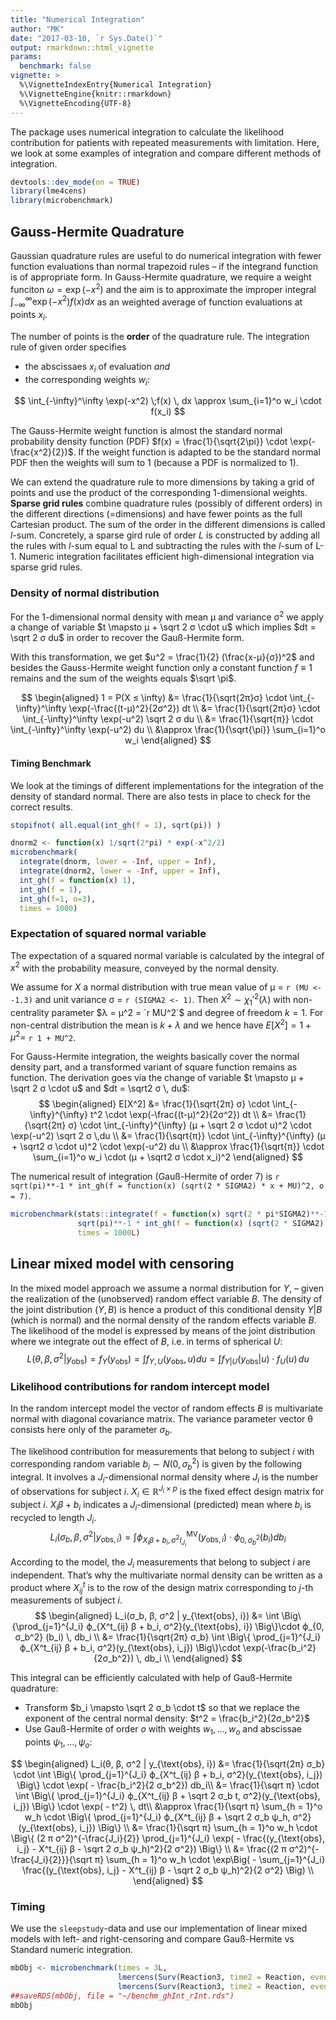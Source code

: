```yaml
---
title: "Numerical Integration"
author: "MK"
date: "2017-03-10, `r Sys.Date()`"
output: rmarkdown::html_vignette
params:
  benchmark: false 
vignette: >
  %\VignetteIndexEntry{Numerical Integration}
  %\VignetteEngine{knitr::rmarkdown}
  %\VignetteEncoding{UTF-8}
---
```


The package uses numerical integration to calculate the likelihood contribution for patients with repeated measurements with limitation.
Here, we look at some examples of integration and compare different methods of integration.


```r
devtools::dev_mode(on = TRUE)
library(lme4cens)
library(microbenchmark)
```


## Gauss-Hermite Quadrature
Gaussian quadrature rules are useful to do numerical integration with fewer function evaluations than normal trapezoid rules -- if the integrand function is of appropriate form.
In Gauss-Hermite quadrature, we require a weight funciton $\omega = \exp(-x^2)$ and the aim is to approximate the improper integral $\int_{-\infty}^\infty \exp(-x^2) f(x) dx$ as an weighted average of function evaluations at points $x_i$.

The number of points is the __order__ of the quadrature rule. The integration rule of given order specifies

* the abscissaes $x_i$ of evaluation _and_ 
* the corresponding weights $w_i$:

$$
\int_{-\infty}^\infty \exp(-x^2) \;f(x) \, dx \approx \sum_{i=1}^o w_i \cdot f(x_i)
$$

The Gauss-Hermite weight function is almost the standard normal probability density function (PDF) $f(x) = \frac{1}{\sqrt{2\pi}} \cdot \exp(-\frac{x^2}{2})$.
If the weight function is adapted to be the standard normal PDF then the weights will sum to 1 (because a PDF is normalized to 1).

We can extend the quadrature rule to more dimensions by taking a grid of points and use the product of the corresponding 1-dimensional weights.
__Sparse grid rules__  combine quadrature rules (possibly of different orders) in the different directions (=dimensions) and have fewer points as the full Cartesian product.
The sum of the order in the different dimensions is called _l_-sum.
Concretely, a sparse gird rule of order _L_ is constructed by adding all the rules with _l_-sum equal to L and subtracting the rules with the _l_-sum of L-1.
Numeric integration facilitates efficient high-dimensional integration via sparse grid rules.






### Density of normal distribution
For the 1-dimensional normal density with mean μ and variance σ^2^ we apply a change of variable $t \mapsto μ + \sqrt 2 σ \cdot u$ which implies $dt = \sqrt 2 σ du$ 
in order to recover the Gauß-Hermite form.

With this transformation, we get $u^2 = \frac{1}{2} (\frac{x-μ}{σ})^2$ and
besides the Gauss-Hermite weight function only a constant function $f\equiv 1$ remains and the sum of the weights equals $\sqrt \pi$.


$$
\begin{aligned}
1  = P(X ≤ \infty) &= \frac{1}{\sqrt{2π}σ} \cdot \int_{-\infty}^\infty \exp(-\frac{(t-μ)^2}{2σ^2}) dt \\
  &= \frac{1}{\sqrt{2π}σ} \cdot \int_{-\infty}^\infty \exp(-u^2) \sqrt 2 σ du \\
  &= \frac{1}{\sqrt{π}} \cdot \int_{-\infty}^\infty \exp(-u^2)  du \\
  &\approx \frac{1}{\sqrt{\pi}} \sum_{i=1}^o w_i
\end{aligned}
$$



#### Timing Benchmark
We look at the timings of different implementations for the integration of the density of standard normal.
There are also tests in place to check for the correct results.

```r
stopifnot( all.equal(int_gh(f = 1), sqrt(pi)) )

dnorm2 <- function(x) 1/sqrt(2*pi) * exp(-x^2/2)
microbenchmark(
  integrate(dnorm, lower = -Inf, upper = Inf),
  integrate(dnorm2, lower = -Inf, upper = Inf),
  int_gh(f = function(x) 1),
  int_gh(f = 1),
  int_gh(f=1, o=3),
  times = 1000)

```




### Expectation of squared normal variable
The expectation of a squared normal variable is calculated by the integral of $x^2$ with the probability measure, conveyed by the normal density.


We assume for $X$ a normal distribution with true mean value of μ = `r (MU <- -1.3)` and unit variance σ = `r (SIGMA2 <- 1)`. Then $X^2 \sim \chi_1'^2(λ)$ with non-centrality parameter $λ = μ^2 = `r MU^2`$ and degree of freedom $k=1$.
For non-central distribution the mean is $k + λ$ and we hence have $E[X^2] = 1 + μ^2 =$ `r 1 + MU^2`.

For Gauss-Hermite integration, the weights basically cover the normal density part, and a transformed variant of square function remains as function.
The derivation goes via the change of variable $t \mapsto μ + \sqrt 2 σ \cdot u$ and $dt = \sqrt2 σ \, du$:
$$
\begin{aligned}
E[X^2] &= \frac{1}{\sqrt{2π} σ} \cdot \int_{-\infty}^{\infty} t^2 \cdot \exp(-\frac{(t-μ)^2}{2σ^2}) dt \\
  &= \frac{1}{\sqrt{2π} σ} \cdot \int_{-\infty}^{\infty} (μ + \sqrt 2 σ \cdot u)^2 \cdot \exp(-u^2) \sqrt 2 σ \,du \\
  &= \frac{1}{\sqrt{π}} \cdot \int_{-\infty}^{\infty} (μ + \sqrt2 σ \cdot u)^2 \cdot \exp(-u^2) du \\
  &\approx \frac{1}{\sqrt{π}} \cdot \sum_{i=1}^o w_i \cdot (μ + \sqrt2 σ \cdot x_i)^2
\end{aligned}
$$

The numerical result of integration (Gauß-Hermite of order 7) is `r sqrt(pi)**-1 * int_gh(f = function(x) (sqrt(2 * SIGMA2) * x + MU)^2, o = 7)`.

```r
microbenchmark(stats::integrate(f = function(x) sqrt(2 * pi*SIGMA2)**-1 * exp(-(x-MU)^2/(2*SIGMA2)) * x^2, lower = -Inf, upper = Inf),
               sqrt(pi)**-1 * int_gh(f = function(x) (sqrt(2 * SIGMA2) * x + MU)^2, o = 7),
               times = 1000L)
```






## Linear mixed model with censoring

In the mixed model approach we assume a normal distribution for $Y$, -- given the realization of the (unobserved) random effect variable $B$.
The density of the joint distribution $(Y,B)$ is hence a product of this conditional density $Y|B$ (which is normal) and the normal density of the random effects variable $B$.
The likelihood of the model is expressed by means of the joint distribution where we integrate out the effect of $B$, i.e. in terms of spherical $U$:
$$
L(θ, β, σ^2 | y_\text{obs}) = f_Y(y_\text{obs}) = \int f_{Y,U}(y_\text{obs}, u) du = \int f_{Y|U}(y_\text{obs} | u) \cdot f_U (u) \, du
$$

### Likelihood contributions for random intercept model
In the random intercept model the vector of random effects $B$ is multivariate normal with diagonal covariance matrix.
The variance parameter vector θ consists here only of the parameter $σ_b$.

The likelihood contribution for measurements that belong to subject $i$ with corresponding random variable $b_i \sim N(0, σ_b^2)$ is given by the following integral.
It involves a $J_i$-dimensional normal density where $J_i$ is the number of observations for subject $i$.
$X_i ∈ ℝ^{J_i × p}$ is the fixed effect design matrix for subject $i$.
$X_i β + b_i$  indicates a $J_i$-dimensional (predicted) mean where $b_i$ is recycled to length $J_i$.
$$
L_i(σ_b, β, σ^2 | y_{\text{obs}, i}) = \int ϕ^\text{MV}_{X_iβ + b_i, σ^2I_{J_i}}(y_{\text{obs}, i}) \cdot ϕ_{0,  σ_b^2} (b_i) db_i
$$

According to the model, the $J_i$ measurements that belong to subject $i$ are independent. That's why the multivariate normal density can be written as a product
where $X^t_{ij}$ is to the row of the design matrix corresponding to $j$-th measurements of subject $i$.
$$
\begin{aligned}
L_i(σ_b, β, σ^2 | y_{\text{obs}, i}) &= \int \Big\{\prod_{j=1}^{J_i} ϕ_{X^t_{ij} β + b_i, σ^2}(y_{\text{obs}, i}) \Big\}\cdot ϕ_{0, σ_b^2} (b_i)  \, db_i \\
  &= \frac{1}{\sqrt{2π} σ_b} \int  \Big\{ \prod_{j=1}^{J_i} ϕ_{X^t_{ij} β + b_i, σ^2}(y_{\text{obs}, i_j})  \Big\}\cdot \exp(-\frac{b_i^2}{2σ_b^2})  \, db_i \\
\end{aligned}
$$

This integral can be efficiently calculated with help of Gauß-Hermite quadrature:

* Transform $b_i \mapsto \sqrt 2 σ_b \cdot t$ so that we replace the exponent of the central normal density: $t^2 = \frac{b_i^2}{2σ_b^2}$
* Use Gauß-Hermite of order $o$ with weights $w_1, \ldots, w_o$ and abscissae points $ψ_1, \ldots, ψ_o$:

$$
\begin{aligned}
L_i(θ, β, σ^2 | y_{\text{obs}, i})  &= \frac{1}{\sqrt{2π} σ_b} \cdot \int  \Big\{ \prod_{j=1}^{J_i} ϕ_{X^t_{ij} β + b_i, σ^2}(y_{\text{obs}, i_j})  \Big\} \cdot  \exp( - \frac{b_i^2}{2 σ_b^2}) db_i\\
  &= \frac{1}{\sqrt π} \cdot \int  \Big\{ \prod_{j=1}^{J_i} ϕ_{X^t_{ij} β + \sqrt 2 σ_b t, σ^2}(y_{\text{obs}, i_j})  \Big\} \cdot  \exp( - t^2)  \, dt\\
  &\approx \frac{1}{\sqrt π} \sum_{h = 1}^o w_h \cdot \Big\{  \prod_{j=1}^{J_i} ϕ_{X^t_{ij} β + \sqrt 2 σ_b ψ_h, σ^2}(y_{\text{obs}, i_j})    \Big\} \\
  &= \frac{1}{\sqrt π} \sum_{h = 1}^o w_h \cdot \Big\{ (2 π σ^2)^{-\frac{J_i}{2}}  \prod_{j=1}^{J_i} \exp( - \frac{(y_{\text{obs}, i_j} - X^t_{ij} β - \sqrt 2 σ_b ψ_h)^2}{2 σ^2})    \Big\}  \\
  &= \frac{(2 π σ^2)^{-\frac{J_i}{2}}}{\sqrt π} \sum_{h = 1}^o w_h \cdot  \exp\Big( - \sum_{j=1}^{J_i} \frac{(y_{\text{obs}, i_j} - X^t_{ij} β - \sqrt 2 σ_b ψ_h)^2}{2 σ^2}  \Big)  \\
\end{aligned}
$$


### Timing
We use the `sleepstudy`-data and use our implementation of linear mixed models with left- and right-censoring
and compare Gauß-Hermite vs Standard numeric integration.

```r


mbObj <- microbenchmark(times = 3L,
                        lmercens(Surv(Reaction3, time2 = Reaction, event = event3, type = "interval") ~ Days + (1|Subject), data = sleepstudy2, REML = FALSE),
                        lmercens(Surv(Reaction3, time2 = Reaction, event = event3, type = "interval") ~ Days + (1|Subject), data = sleepstudy2, REML = FALSE, quadrature = "stats"))
##saveRDS(mbObj, file = "~/benchm_ghInt_rInt.rds")
mbObj
```
